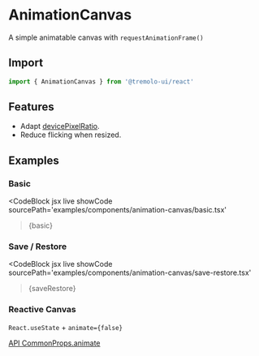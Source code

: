 
# AnimationCanvas

A simple animatable canvas with `requestAnimationFrame()`

<GitHubLink
  path='packages/react/src/components/AnimationCanvas/index.tsx'
/>

## Import

```jsx
import { AnimationCanvas } from '@tremolo-ui/react'
```


## Features

- Adapt [devicePixelRatio](https://developer.mozilla.org/docs/Web/API/Window/devicePixelRatio).
- Reduce flicking when resized.

## Examples

### Basic

<CodeBlock
  jsx
  live
  showCode
  sourcePath='examples/components/animation-canvas/basic.tsx'
>{basic}</CodeBlock>

### Save / Restore

<CodeBlock
  jsx
  live
  showCode
  sourcePath='examples/components/animation-canvas/save-restore.tsx'
>{saveRestore}</CodeBlock>


### Reactive Canvas

`React.useState` + `animate={false}`

[API CommonProps.animate](/docs/api/react/interfaces/CommonProps/#animate)
